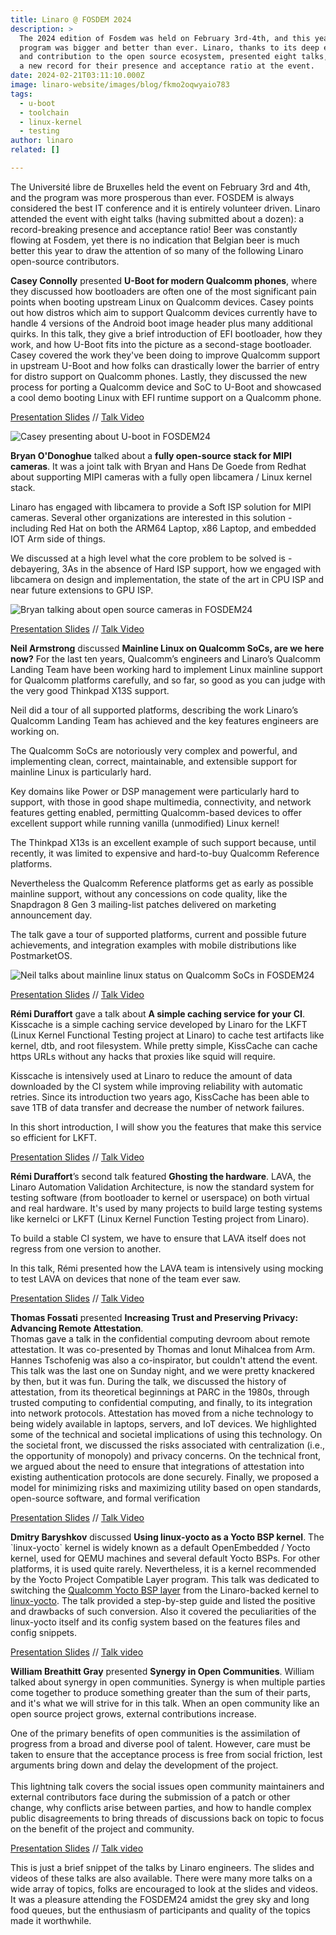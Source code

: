 ```yaml
---
title: Linaro @ FOSDEM 2024
description: >
  The 2024 edition of Fosdem was held on February 3rd-4th, and this year’s
  program was bigger and better than ever. Linaro, thanks to its deep expertise
  and contribution to the open source ecosystem, presented eight talks, setting
  a new record for their presence and acceptance ratio at the event.
date: 2024-02-21T03:11:10.000Z
image: linaro-website/images/blog/fkmo2oqwyaio783
tags:
  - u-boot
  - toolchain
  - linux-kernel
  - testing
author: linaro
related: []

---
```


The Université libre de Bruxelles held the event on February 3rd and 4th, and the program was more prosperous than ever. FOSDEM is always considered the best IT conference and it is entirely volunteer driven. Linaro attended the event with eight talks (having submitted about a dozen): a record-breaking presence and acceptance ratio! Beer was constantly flowing at Fosdem, yet there is no indication that Belgian beer is much better this year to draw the attention of so many of the following Linaro open-source contributors.

**Casey Connolly** presented **U-Boot for modern Qualcomm phones**, where they discussed how bootloaders are often one of the most significant pain points when booting upstream Linux on Qualcomm devices. Casey points out how distros which aim to support Qualcomm devices currently have to handle 4 versions of the Android boot image header plus many additional quirks. In this talk, they give a brief introduction of EFI bootloader, how they work, and how U-Boot fits into the picture as a second-stage bootloader. Casey covered the work they've been doing to improve Qualcomm support in upstream U-Boot and how folks can drastically lower the barrier of entry for distro support on Qualcomm phones. Lastly, they discussed the new process for porting a Qualcomm device and SoC to U-Boot and showcased a cool demo booting Linux with EFI runtime support on a Qualcomm phone.

[Presentation Slides](https://fosdem.org/2024/events/attachments/fosdem-2024-1716-u-boot-for-modern-qualcomm-phones/slides/22104/fosdem24_aDevbas.pdf) // [Talk Video](https://ftp.belnet.be/mirror/FOSDEM/video/2024/h1309/fosdem-2024-1716-u-boot-for-modern-qualcomm-phones.av1.webm)

![Casey presenting about U-boot in FOSDEM24](/linaro-website/images/blog/u-boot-for-modern)

**Bryan O'Donoghue** talked about a **fully open-source stack for MIPI cameras**. It was a joint talk with Bryan and Hans De Goede from Redhat about supporting MIPI cameras with a fully open libcamera / Linux kernel stack.

Linaro has engaged with libcamera to provide a Soft ISP solution for MIPI cameras. Several other organizations are interested in this solution - including Red Hat on both the ARM64 Laptop, x86 Laptop, and embedded IOT Arm side of things.

We discussed at a high level what the core problem to be solved is - debayering, 3As in the absence of Hard ISP support, how we engaged with libcamera on design and implementation, the state of the art in CPU ISP and near future extensions to GPU ISP.

![Bryan talking about open source cameras in FOSDEM24](/linaro-website/images/blog/a-fully-open-source-stack-for-mipi-cameras.-fosdem24)

[Presentation Slides](https://fosdem.org/2024/events/attachments/fosdem-2024-3013-a-fully-open-source-stack-for-mipi-cameras/slides/22223/A_fully_open_source_stack_for_MIPI_cameras_-_FO_dhMg1oP.pdf) // [Talk Video](https://video.fosdem.org/2024/ud2120/fosdem-2024-3013-a-fully-open-source-stack-for-mipi-cameras.av1.webm)

**Neil Armstrong** discussed **Mainline Linux on Qualcomm SoCs, are we here now?** For the last ten years, Qualcomm’s engineers and Linaro’s Qualcomm Landing Team have been working hard to implement Linux mainline support for Qualcomm platforms carefully, and so far, so good as you can judge with the very good Thinkpad X13S support.

Neil did a tour of all supported platforms, describing the work Linaro’s Qualcomm Landing Team has achieved and the key features engineers are working on.

The Qualcomm SoCs are notoriously very complex and powerful, and implementing clean, correct, maintainable, and extensible support for mainline Linux is particularly hard.

Key domains like Power or DSP management were particularly hard to support, with those in good shape multimedia, connectivity, and network features getting enabled, permitting Qualcomm-based devices to offer excellent support while running vanilla (unmodified) Linux kernel!

The Thinkpad X13s is an excellent example of such support because, until recently, it was limited to expensive and hard-to-buy Qualcomm Reference platforms.

Nevertheless the Qualcomm Reference platforms get as early as possible mainline support, without any concessions on code quality, like the Snapdragon 8 Gen 3 mailing-list patches delivered on marketing announcement day.

The talk gave a tour of supported platforms, current and possible future achievements, and integration examples with mobile distributions like PostmarketOS.

![Neil talks about mainline linux status on Qualcomm SoCs in FOSDEM24](/linaro-website/images/blog/mainline-linux-on-qualcomm-socs-are-we-here-now-)

[Presentation Slides](https://fosdem.org/2024/events/attachments/fosdem-2024-1707-mainline-linux-on-qualcomm-socs-are-we-here-now-/slides/22126/FOSDEM24_-_Mainline_Linux_on_Qualcomm_SoCs_are_cW72KOo.pdf) // [Talk Video](https://video.fosdem.org/2024/h1309/fosdem-2024-1707-mainline-linux-on-qualcomm-socs-are-we-here-now-.mp4)

**Rémi Duraffort** gave a talk about **A simple caching service for your CI**. Kisscache is a simple caching service developed by Linaro for the LKFT (Linux Kernel Functional Testing project at Linaro) to cache test artifacts like kernel, dtb, and root filesystem. While pretty simple, KissCache can cache https URLs without any hacks that proxies like squid will require.

Kisscache is intensively used at Linaro to reduce the amount of data downloaded by the CI system while improving reliability with automatic retries. Since its introduction two years ago, KissCache has been able to save 1TB of data transfer and decrease the number of network failures.

In this short introduction, I will show you the features that make this service so efficient for LKFT.

[Presentation Slides](https://fosdem.org/2024/events/attachments/fosdem-2024-2671-a-simple-caching-service-for-your-ci/slides/22164/FOSDEM_2024_-_A_simple_caching_service_for_your_SULIaEx.pdf) // [Talk Video](https://video.fosdem.org/2024/h2215/fosdem-2024-2671-a-simple-caching-service-for-your-ci.av1.webm)

**Rémi Duraffort**’s second talk featured **Ghosting the hardware**. LAVA, the Linaro Automation Validation Architecture, is now the standard system for testing software (from bootloader to kernel or userspace) on both virtual and real hardware. It's used by many projects to build large testing systems like kernelci or LKFT (Linux Kernel Function Testing project from Linaro).

To build a stable CI system, we have to ensure that LAVA itself does not regress from one version to another.

In this talk, Rémi presented how the LAVA team is intensively using mocking to test LAVA on devices that none of the team ever saw.

[Presentation Slides](https://fosdem.org/2024/events/attachments/fosdem-2024-2687-ghosting-the-hardware/slides/22554/FOSDEM_2024_-_Ghosting_the_hardware_uFFI7XR.pdf) // [Talk Video](https://video.fosdem.org/2024/ud2208/fosdem-2024-2687-ghosting-the-hardware.av1.webm)

**Thomas Fossati** presented **Increasing Trust and Preserving Privacy: Advancing Remote Attestation**. \
Thomas gave a talk in the confidential computing devroom about remote attestation. It was co-presented by Thomas and Ionut Mihalcea from Arm. Hannes Tschofenig was also a co-inspirator, but couldn't attend the event. This talk was the last one on Sunday night, and we were pretty knackered by then, but it was fun. During the talk, we discussed the history of attestation, from its theoretical beginnings at PARC in the 1980s, through trusted computing to confidential computing, and finally, to its integration into network protocols. Attestation has moved from a niche technology to being widely available in laptops, servers, and IoT devices. We highlighted some of the technical and societal implications of using this technology. On the societal front, we discussed the risks associated with centralization (i.e., the opportunity of monopoly) and privacy concerns. On the technical front, we argued about the need to ensure that integrations of attestation into existing authentication protocols are done securely. Finally, we proposed a model for minimizing risks and maximizing utility based on open standards, open-source software, and formal verification

[Presentation Slides](https://fosdem.org/2024/events/attachments/fosdem-2024-2265-increasing-trust-and-preserving-privacy-advancing-remote-attestation/slides/22934/FOSDEM_2024_Increasing_trust_and_preserving_pri_wbCqaZY.pdf) // [Talk Video](https://video.fosdem.org/2024/h2214/fosdem-2024-2265-increasing-trust-and-preserving-privacy-advancing-remote-attestation.av1.webm)

**Dmitry Baryshkov** discussed **Using linux-yocto as a Yocto BSP kernel**. The \`linux-yocto\` kernel is widely known as a default OpenEmbedded / Yocto kernel, used for QEMU machines and several default Yocto BSPs. For other platforms, it is used quite rarely. Nevertheless, it is a kernel recommended by the Yocto Project Compatible Layer program. This talk was dedicated to switching the [Qualcomm Yocto BSP layer](https://github.com/Linaro/meta-qcom) from the Linaro-backed kernel to [linux-yocto](https://github.com/openembedded/openembedded-core/blob/master/meta/recipes-kernel/linux/linux-yocto.inc). The talk provided a step-by-step guide and listed the positive and drawbacks of such conversion. Also it covered the peculiarities of the linux-yocto itself and its config system based on the features files and config snippets.

[Presentation Slides](https://fosdem.org/2024/events/attachments/fosdem-2024-3012-using-linux-yocto-as-a-yocto-bsp-kernel/slides/22155/FOSDEM24_-_Using_linux-yocto_as_a_Yocto_BSP_ker_98gsNLb.pdf) // [Talk video](https://video.fosdem.org/2024/ud2120/fosdem-2024-3012-using-linux-yocto-as-a-yocto-bsp-kernel.av1.webm)

**William Breathitt Gray** presented **Synergy in Open Communities**. William talked about synergy in open communities. Synergy is when multiple parties come together to produce something greater than the sum of their parts, and it's what we will strive for in this talk. When an open community like an open source project grows, external contributions increase.

One of the primary benefits of open communities is the assimilation of progress from a broad and diverse pool of talent. However, care must be taken to ensure that the acceptance process is free from social friction, lest arguments bring down and delay the development of the project.\
\
This lightning talk covers the social issues open community maintainers and external contributors face during the submission of a patch or other change, why conflicts arise between parties, and how to handle complex public disagreements to bring threads of discussions back on topic to focus on the benefit of the project and community.

[Presentation Slides](https://fosdem.org/2024/events/attachments/fosdem-2024-3120-synergy-in-open-communities/slides/22102/FOSDEM24_-_Synergy_UXpPS67.pdf) // [Talk video](https://ftp.fau.de/fosdem/2024/h2215/fosdem-2024-3120-synergy-in-open-communities.av1.webm)

This is just a brief snippet of the talks by Linaro engineers. The slides and videos of these talks are also available. There were many more talks on a wide array of topics, folks are encouraged to look at the slides and videos. It was a pleasure attending the FOSDEM24 amidst the grey sky and long food queues, but the enthusiasm of participants and quality of the topics made it worthwhile.
